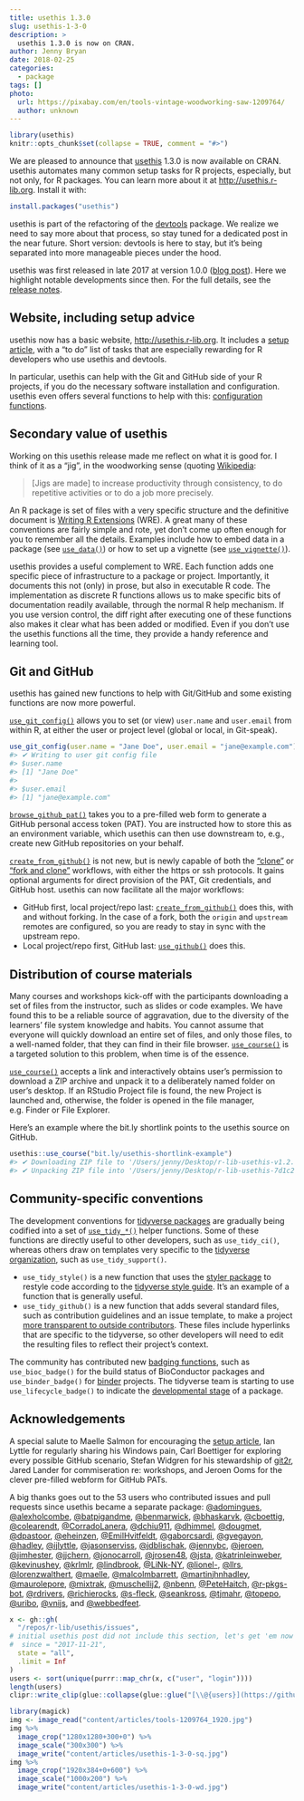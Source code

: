 ```yaml
---
title: usethis 1.3.0
slug: usethis-1-3-0
description: >
  usethis 1.3.0 is now on CRAN.
author: Jenny Bryan
date: 2018-02-25
categories:
  - package
tags: []
photo:
  url: https://pixabay.com/en/tools-vintage-woodworking-saw-1209764/
  author: unknown
---
```


```r
library(usethis)
knitr::opts_chunk$set(collapse = TRUE, comment = "#>")
```

We are pleased to announce that [usethis](http://usethis.r-lib.org) 1.3.0 is now available on CRAN. usethis automates many common setup tasks for R projects, especially, but not only, for R packages. You can learn more about it at <http://usethis.r-lib.org>. Install it with:

```r
install.packages("usethis")
```

usethis is part of the refactoring of the [devtools](https://github.com/r-lib/devtools#readme) package. We realize we need to say more about that process, so stay tuned for a dedicated post in the near future. Short version: devtools is here to stay, but it's being separated into more manageable pieces under the hood.

usethis was first released in late 2017 at version 1.0.0 ([blog post](https://www.tidyverse.org/articles/2017/11/usethis-1.0.0/)). Here we highlight notable developments since then. For the full details, see the [release notes](https://github.com/r-lib/usethis/releases/tag/v1.3.0).

## Website, including setup advice

usethis now has a basic website, <http://usethis.r-lib.org>. It includes a [setup article](http://usethis.r-lib.org/articles/articles/usethis-setup.html), with a "to do"  list of tasks that are especially rewarding for R developers who use usethis and devtools.

In particular, usethis can help with the Git and GitHub side of your R projects, if you do the necessary software installation and configuration. usethis even offers several functions to help with this: [configuration functions](http://usethis.r-lib.org/reference/index.html#section-configuration).

## Secondary value of usethis

Working on this usethis release made me reflect on what it is good for. I think of it as a "jig", in the woodworking sense (quoting [Wikipedia](https://en.wikipedia.org/wiki/Jig_(tool)):

> [Jigs are made] to increase productivity through consistency, to do repetitive activities or to do a job more precisely.

An R package is set of files with a very specific structure and the definitive document is [Writing R Extensions](https://cran.r-project.org/doc/manuals/r-release/R-exts.html) (WRE). A great many of these conventions are fairly simple and rote, yet don't come up often enough for you to remember all the details. Examples include how to embed data in a package (see [`use_data()`](http://usethis.r-lib.org/reference/use_data.html)) or how to set up a vignette (see [`use_vignette()`](http://usethis.r-lib.org/reference/use_vignette.html)).

usethis provides a useful complement to WRE. Each function adds one specific piece of infrastructure to a package or project. Importantly, it documents this not (only) in prose, but also in executable R code. The implementation as discrete R functions allows us to make specific bits of documentation readily available, through the normal R help mechanism. If you use version control, the diff right after executing one of these functions also makes it clear what has been added or modified. Even if you don't use the usethis functions all the time, they provide a handy reference and learning tool.

## Git and GitHub

usethis has gained new functions to help with Git/GitHub and some existing functions are now more powerful.

[`use_git_config()`](http://usethis.r-lib.org/reference/use_git_config.html) allows you to set (or view) `user.name` and `user.email` from within R, at either the user or project level (global or local, in Git-speak).

``` r
use_git_config(user.name = "Jane Doe", user.email = "jane@example.com")
#> ✔ Writing to user git config file
#> $user.name
#> [1] "Jane Doe"
#> 
#> $user.email
#> [1] "jane@example.com"
```

[`browse_github_pat()`](http://usethis.r-lib.org/reference/browse_github_pat.html) takes you to a pre-filled web form to generate a GitHub personal access token (PAT). You are instructed how to store this as an environment variable, which usethis can then use downstream to, e.g., create new GitHub repositories on your behalf.

[`create_from_github()`](http://usethis.r-lib.org/reference/create_from_github.html) is not new, but is newly capable of both the ["clone"](https://help.github.com/articles/cloning-a-repository/) or ["fork and clone"](https://help.github.com/articles/fork-a-repo/) workflows, with either the https or ssh protocols. It gains optional arguments for direct provision of the PAT, Git credentials, and GitHub host. usethis can now facilitate all the major workflows:

  * GitHub first, local project/repo last: [`create_from_github()`](http://usethis.r-lib.org/reference/create_from_github.html) does this, with and without forking. In the case of a fork, both the `origin` and `upstream` remotes are configured, so you are ready to stay in sync with the upstream repo.
  * Local project/repo first, GitHub last: [`use_github()`](http://usethis.r-lib.org/reference/use_github.html) does this.

## Distribution of course materials

Many courses and workshops kick-off with the participants downloading a set of files from the instructor, such as slides or code examples. We have found this to be a reliable source of aggravation, due to the diversity of the learners' file system knowledge and habits. You cannot assume that everyone will quickly download an entire set of files, and only those files, to a well-named folder, that they can find in their file browser. [`use_course()`](http://usethis.r-lib.org/reference/use_course.html) is a targeted solution to this problem, when time is of the essence.

[`use_course()`](http://usethis.r-lib.org/reference/use_course.html) accepts a link and interactively obtains user's permission to download a ZIP archive and unpack it to a deliberately named folder on user's desktop. If an RStudio Project file is found, the new Project is launched and, otherwise, the folder is opened in the file manager, e.g. Finder or File Explorer.

Here's an example where the bit.ly shortlink points to the usethis source on GitHub.

``` r
usethis::use_course("bit.ly/usethis-shortlink-example")
#> ✔ Downloading ZIP file to '/Users/jenny/Desktop/r-lib-usethis-v1.2.0-93-g7d1c255.zip'
#> ✔ Unpacking ZIP file into '/Users/jenny/Desktop/r-lib-usethis-7d1c255/' (272 files extracted)
```

## Community-specific conventions

The development conventions for [tidyverse packages](https://www.tidyverse.org/packages/) are gradually being codified into a set of [`use_tidy_*()`](http://usethis.r-lib.org/reference/tidyverse.html) helper functions. Some of these functions are directly useful to other developers, such as `use_tidy_ci()`, whereas others draw on templates very specific to the [tidyverse organization](https://github.com/tidyverse/), such as `use_tidy_support()`.

   * `use_tidy_style()` is a new function that uses the [styler package](http://styler.r-lib.org) to restyle code according to the [tidyverse style guide](http://style.tidyverse.org). It's an example of a function that is generally useful.
   * `use_tidy_github()` is a new function that adds several standard files, such as contribution guidelines and an issue template, to make a project [more transparent to outside contributors](https://help.github.com/articles/helping-people-contribute-to-your-project/). These files include hyperlinks that are specific to the tidyverse, so other developers will need to edit the resulting files to reflect their project's context.

The community has contributed new [badging functions](http://usethis.r-lib.org/reference/badges.html), such as `use_bioc_badge()` for the build status of BioConductor packages and `use_binder_badge()` for [binder](https://mybinder.org) projects. The tidyverse team is starting to use `use_lifecycle_badge()` to indicate the [developmental stage](https://www.tidyverse.org/lifecycle/) of a package.

## Acknowledgements

A special salute to Maelle Salmon for encouraging the [setup article](http://usethis.r-lib.org/articles/articles/usethis-setup.html), Ian Lyttle for regularly sharing his Windows pain, Carl Boettiger for exploring every possible GitHub scenario, Stefan Widgren for his stewardship of [git2r](https://github.com/ropensci/git2r), Jared Lander for commiseration re: workshops, and Jeroen Ooms for the clever pre-filled webform for GitHub PATs.

A big thanks goes out to the 53 users who contributed issues and pull requests since usethis became a separate package:
[\@adomingues](https://github.com/adomingues), [\@alexholcombe](https://github.com/alexholcombe), [\@batpigandme](https://github.com/batpigandme), [\@benmarwick](https://github.com/benmarwick), [\@bhaskarvk](https://github.com/bhaskarvk), [\@cboettig](https://github.com/cboettig), [\@colearendt](https://github.com/colearendt), [\@CorradoLanera](https://github.com/CorradoLanera), [\@dchiu911](https://github.com/dchiu911), [\@dhimmel](https://github.com/dhimmel), [\@dougmet](https://github.com/dougmet), [\@dpastoor](https://github.com/dpastoor), [\@eheinzen](https://github.com/eheinzen), [\@EmilHvitfeldt](https://github.com/EmilHvitfeldt), [\@gaborcsardi](https://github.com/gaborcsardi), [\@gvegayon](https://github.com/gvegayon), [\@hadley](https://github.com/hadley), [\@ijlyttle](https://github.com/ijlyttle), [\@jasonserviss](https://github.com/jasonserviss), [\@jdblischak](https://github.com/jdblischak), [\@jennybc](https://github.com/jennybc), [\@jeroen](https://github.com/jeroen), [\@jimhester](https://github.com/jimhester), [\@jjchern](https://github.com/jjchern), [\@jonocarroll](https://github.com/jonocarroll), [\@jrosen48](https://github.com/jrosen48), [\@jsta](https://github.com/jsta), [\@katrinleinweber](https://github.com/katrinleinweber), [\@kevinushey](https://github.com/kevinushey), [\@krlmlr](https://github.com/krlmlr), [\@lindbrook](https://github.com/lindbrook), [\@LiNk-NY](https://github.com/LiNk-NY), [\@lionel-](https://github.com/lionel-), [\@llrs](https://github.com/llrs), [\@lorenzwalthert](https://github.com/lorenzwalthert), [\@maelle](https://github.com/maelle), [\@malcolmbarrett](https://github.com/malcolmbarrett), [\@martinjhnhadley](https://github.com/martinjhnhadley), [\@maurolepore](https://github.com/maurolepore), [\@mixtrak](https://github.com/mixtrak), [\@muschellij2](https://github.com/muschellij2), [\@nbenn](https://github.com/nbenn), [\@PeteHaitch](https://github.com/PeteHaitch), [\@r-pkgs-bot](https://github.com/r-pkgs-bot), [\@rdrivers](https://github.com/rdrivers), [\@richierocks](https://github.com/richierocks), [\@s-fleck](https://github.com/s-fleck), [\@seankross](https://github.com/seankross), [\@tjmahr](https://github.com/tjmahr), [\@topepo](https://github.com/topepo), [\@uribo](https://github.com/uribo), [\@vnijs](https://github.com/vnijs), and [\@webbedfeet](https://github.com/webbedfeet).

```r
x <- gh::gh(
  "/repos/r-lib/usethis/issues",
# initial usethis post did not include this section, let's get 'em now  
#  since = "2017-11-21",
  state = "all",
  .limit = Inf
)
users <- sort(unique(purrr::map_chr(x, c("user", "login"))))
length(users)
clipr::write_clip(glue::collapse(glue::glue("[\\@{users}](https://github.com/{users})"), ", ", last = ", and "))
```

```r
library(magick)
img <- image_read("content/articles/tools-1209764_1920.jpg")
img %>% 
  image_crop("1280x1280+300+0") %>% 
  image_scale("300x300") %>% 
  image_write("content/articles/usethis-1-3-0-sq.jpg")
img %>% 
  image_crop("1920x384+0+600") %>% 
  image_scale("1000x200") %>% 
  image_write("content/articles/usethis-1-3-0-wd.jpg")
```

